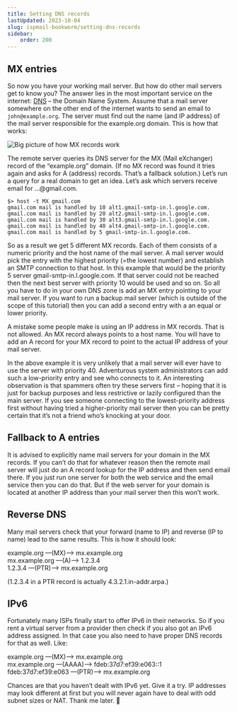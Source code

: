 ```yaml
---
title: Setting DNS records
lastUpdated: 2023-10-04
slug: ispmail-bookworm/setting-dns-records
sidebar:
    order: 200
---
```



## MX entries

So now you have your working mail server. But how do other mail servers get to know you? The answer lies in the most important service on the internet: [DNS](http://en.wikipedia.org/wiki/Domain_Name_System) – the Domain Name System. Assume that a mail server somewhere on the other end of the internet wants to send an email to `john@example.org`. The server must find out the name (and IP address) of the mail server responsible for the example.org domain. This is how that works:

![Big picture of how MX records work](images/setting-dns-records-mx-big-picture.png)

The remote server queries its DNS server for the MX (Mail eXchanger) record of the “example.org” domain. (If no MX record was found it tries again and asks for A (address) records. That’s a fallback solution.) Let’s run a query for a real domain to get an idea. Let’s ask which servers receive email for …@gmail.com.

```
$> host -t MX gmail.com  
gmail.com mail is handled by 10 alt1.gmail-smtp-in.l.google.com.  
gmail.com mail is handled by 20 alt2.gmail-smtp-in.l.google.com.  
gmail.com mail is handled by 30 alt3.gmail-smtp-in.l.google.com.  
gmail.com mail is handled by 40 alt4.gmail-smtp-in.l.google.com.  
gmail.com mail is handled by 5 gmail-smtp-in.l.google.com.
```

So as a result we get 5 different MX records. Each of them consists of a numeric priority and the host name of the mail server. A mail server would pick the entry with the highest priority (=the lowest number) and establish an SMTP connection to that host. In this example that would be the priority 5 server gmail-smtp-in.l.google.com. If that server could not be reached then the next best server with priority 10 would be used and so on. So all you have to do in your own DNS zone is add an MX entry pointing to your mail server. If you want to run a backup mail server (which is outside of the scope of this tutorial) then you can add a second entry with a an equal or lower priority.

A mistake some people make is using an IP address in MX records. That is not allowed. An MX record always points to a host name. You will have to add an A record for your MX record to point to the actual IP address of your mail server.

<Aside type="tip" title="For fun and science">
In the above example it is very unlikely that a mail server will ever have to use the server with priority 40. Adventurous system administrators can add such a low-priority entry and see who connects to it. An interesting observation is that spammers often try these servers first – hoping that it is just for backup purposes and less restrictive or lazily configured than the main server. If you see someone connecting to the lowest-priority address first without having tried a higher-priority mail server then you can be pretty certain that it’s not a friend who’s knocking at your door.
</Aside>

## Fallback to A entries

It is advised to explicitly name mail servers for your domain in the MX records. If you can’t do that for whatever reason then the remote mail server will just do an A record lookup for the IP address and then send email there. If you just run one server for both the web service and the email service then you can do that. But if the web server for your domain is located at another IP address than your mail server then this won’t work.

## Reverse DNS

Many mail servers check that your forward (name to IP) and reverse (IP to name) lead to the same results. This is how it should look:

example.org —(MX)–> mx.example.org  
mx.example.org —(A)–> 1.2.3.4  
1.2.3.4 —(PTR)–> mx.example.org

(1.2.3.4 in a PTR record is actually 4.3.2.1.in-addr.arpa.)

## IPv6

Fortunately many ISPs finally start to offer IPv6 in their networks. So if you rent a virtual server from a provider then check if you also got an IPv6 address assigned. In that case you also need to have proper DNS records for that as well. Like:

example.org —(MX)–> mx.example.org  
mx.example.org —(AAAA)–> fdeb:37d7:ef39:e063::1  
fdeb:37d7:ef39:e063 —(PTR)–> mx.example.org

Chances are that you haven’t dealt with IPv6 yet. Give it a try. IP addresses may look different at first but you will never again have to deal with odd subnet sizes or NAT. Thank me later. 🙂